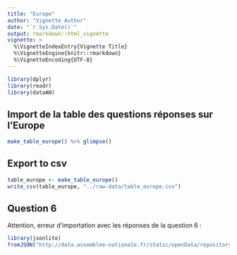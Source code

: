 ```yaml
---
title: "Europe"
author: "Vignette Author"
date: "`r Sys.Date()`"
output: rmarkdown::html_vignette
vignette: >
  %\VignetteIndexEntry{Vignette Title}
  %\VignetteEngine{knitr::rmarkdown}
  %\VignetteEncoding{UTF-8}
---
```


```r
library(dplyr)
library(readr)
library(dataAN)
```

## Import de la table des questions réponses sur l'Europe

```r
make_table_europe() %>% glimpse()
```

## Export to csv

```r
table_europe <- make_table_europe()
write_csv(table_europe, "../raw-data/table_europe.csv")
```

## Question 6

Attention, erreur d'importation avec les réponses de la question 6 : 

```r
library(jsonlite)
fromJSON("http://data.assemblee-nationale.fr/static/openData/repository/CONSULTATIONS_CITOYENNES/EUROPE/Europe_reponses_ouvertes.json")
```
